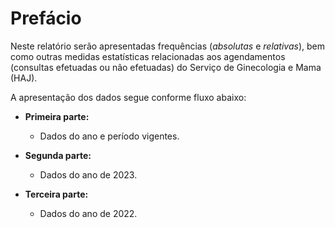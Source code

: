 # Prefácio {.unnumbered style="text-align:justify;"}

Neste relatório serão apresentadas frequências (*absolutas* e *relativas*), bem como outras medidas estatísticas relacionadas aos agendamentos (consultas efetuadas ou não efetuadas) do Serviço de Ginecologia e Mama (HAJ).

A apresentação dos dados segue conforme fluxo abaixo:

-   **Primeira parte:**

    -   Dados do ano e período vigentes.

-   **Segunda parte:**

    -   Dados do ano de 2023.

-   **Terceira parte:**

    -   Dados do ano de 2022.

```         
```

